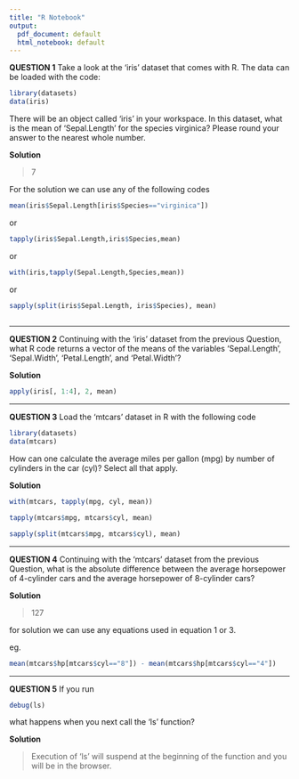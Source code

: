 ```yaml
---
title: "R Notebook"
output:
  pdf_document: default
  html_notebook: default
---
```


**QUESTION 1**
Take a look at the 'iris' dataset that comes with R. The data can be loaded with the code:
```r
library(datasets)
data(iris)
```
There will be an object called 'iris' in your workspace. In this dataset, what is the mean of 'Sepal.Length' for the species virginica? Please round your answer to the nearest whole number.


**Solution**

> 7

For the solution we can use any of the following codes
```r
mean(iris$Sepal.Length[iris$Species=="virginica"])
```
or
```r
tapply(iris$Sepal.Length,iris$Species,mean)
```
or
```r
with(iris,tapply(Sepal.Length,Species,mean))

```
or
```r
sapply(split(iris$Sepal.Length, iris$Species), mean)
 
```
***
**QUESTION 2**
Continuing with the 'iris' dataset from the previous Question, what R code returns a vector of the means of the variables 'Sepal.Length', 'Sepal.Width', 'Petal.Length', and 'Petal.Width'?

**Solution**
```r
apply(iris[, 1:4], 2, mean)
```
***
**QUESTION 3**
Load the 'mtcars' dataset in R with the following code
```r
library(datasets)
data(mtcars)
```
How can one calculate the average miles per gallon (mpg) by number of cylinders in the car (cyl)? Select all that apply.


**Solution**
```r
with(mtcars, tapply(mpg, cyl, mean))
```
```r
tapply(mtcars$mpg, mtcars$cyl, mean)
```
```r
sapply(split(mtcars$mpg, mtcars$cyl), mean)
```

***
**QUESTION 4**
Continuing with the 'mtcars' dataset from the previous Question, what is the absolute difference between the average horsepower of 4-cylinder cars and the average horsepower of 8-cylinder cars?


**Solution**

> 127

for solution we can use any equations used in equation 1 or 3.

eg.
```r
mean(mtcars$hp[mtcars$cyl=="8"]) - mean(mtcars$hp[mtcars$cyl=="4"])
```


***

**QUESTION 5**
If you run 
```r
debug(ls)
```
what happens when you next call the 'ls' function?

**Solution**

>Execution of 'ls' will suspend at the beginning of the function and you will be in the browser.

